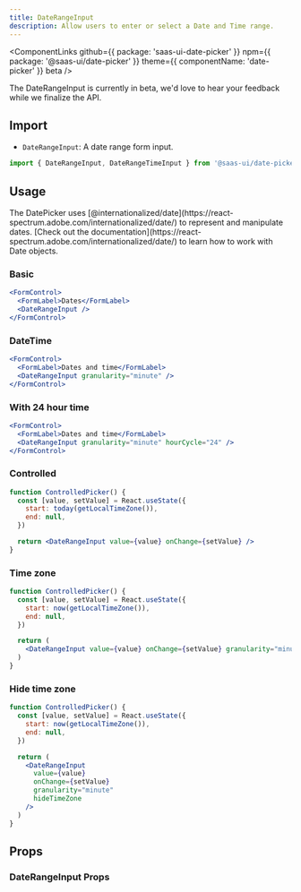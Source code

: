 ```yaml
---
title: DateRangeInput
description: Allow users to enter or select a Date and Time range.
---
```


<ComponentLinks
  github={{ package: 'saas-ui-date-picker' }}
  npm={{ package: '@saas-ui/date-picker' }}
  theme={{ componentName: 'date-picker' }}
  beta
/>

<Info>
  The DateRangeInput is currently in beta, we'd love to hear your feedback while
  we finalize the API.
</Info>

## Import

- `DateRangeInput`: A date range form input.

```ts
import { DateRangeInput, DateRangeTimeInput } from '@saas-ui/date-picker'
```

## Usage

<Info>
  The DatePicker uses
  [@internationalized/date](https://react-spectrum.adobe.com/internationalized/date/)
  to represent and manipulate dates. [Check out the
  documentation](https://react-spectrum.adobe.com/internationalized/date/) to
  learn how to work with Date objects.
</Info>

### Basic

```jsx center=true
<FormControl>
  <FormLabel>Dates</FormLabel>
  <DateRangeInput />
</FormControl>
```

### DateTime

```jsx center=true
<FormControl>
  <FormLabel>Dates and time</FormLabel>
  <DateRangeInput granularity="minute" />
</FormControl>
```

### With 24 hour time

```jsx center=true
<FormControl>
  <FormLabel>Dates and time</FormLabel>
  <DateRangeInput granularity="minute" hourCycle="24" />
</FormControl>
```

### Controlled

```jsx
function ControlledPicker() {
  const [value, setValue] = React.useState({
    start: today(getLocalTimeZone()),
    end: null,
  })

  return <DateRangeInput value={value} onChange={setValue} />
}
```

### Time zone

```jsx
function ControlledPicker() {
  const [value, setValue] = React.useState({
    start: now(getLocalTimeZone()),
    end: null,
  })

  return (
    <DateRangeInput value={value} onChange={setValue} granularity="minute" />
  )
}
```

### Hide time zone

```jsx
function ControlledPicker() {
  const [value, setValue] = React.useState({
    start: now(getLocalTimeZone()),
    end: null,
  })

  return (
    <DateRangeInput
      value={value}
      onChange={setValue}
      granularity="minute"
      hideTimeZone
    />
  )
}
```

## Props

### DateRangeInput Props

<PropsTable of="DateRangeInput" />
